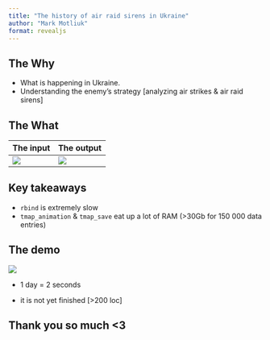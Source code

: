 ```yaml
---
title: "The history of air raid sirens in Ukraine"
author: "Mark Motliuk"
format: revealjs
---
```


## The Why
- What is happening in Ukraine.
- Understanding the enemy's strategy [analyzing air strikes & air raid sirens]

## The What
| The input | The output |
|---------|:-----|
| ![](assets/telegram_channel.jpg) | ![](assets/map.jpg) |

## Key takeaways
-   `rbind` is extremely slow
-   `tmap_animation` & `tmap_save` eat up a lot of RAM (>30Gb for 150 000 data entries)

## The demo

![](assets/vid.gif)
\

- 1 day = 2 seconds

- it is not yet finished [>200 loc]

## Thank you so much <3
